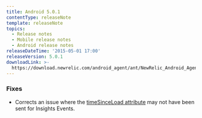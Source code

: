 ```yaml
---
title: Android 5.0.1
contentType: releaseNote
template: releaseNote
topics:
  - Release notes
  - Mobile release notes
  - Android release notes
releaseDateTime: '2015-05-01 17:00'
releaseVersion: 5.0.1
downloadLink: >-
  https://download.newrelic.com/android_agent/ant/NewRelic_Android_Agent_5.0.1.zip
---
```


### Fixes

* Corrects an issue where the [timeSinceLoad attribute](/docs/insights/insights-data-sources/default-attributes/mobile-default-attributes-insights#mobile-timesinceload) may not have been sent for Insights Events.
